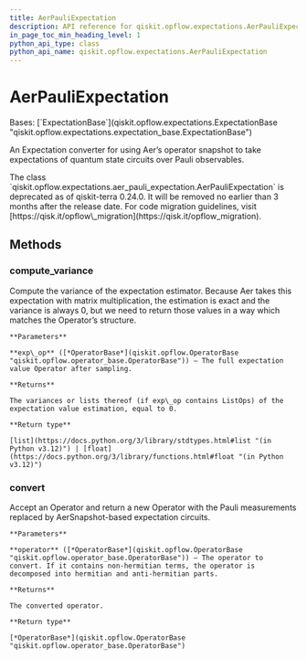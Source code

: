 ```yaml
---
title: AerPauliExpectation
description: API reference for qiskit.opflow.expectations.AerPauliExpectation
in_page_toc_min_heading_level: 1
python_api_type: class
python_api_name: qiskit.opflow.expectations.AerPauliExpectation
---
```


# AerPauliExpectation

<Class id="qiskit.opflow.expectations.AerPauliExpectation" isDedicatedPage={true} github="https://github.com/qiskit/qiskit/tree/stable/0.45/qiskit/opflow/expectations/aer_pauli_expectation.py" signature="qiskit.opflow.expectations.AerPauliExpectation">
  Bases: [`ExpectationBase`](qiskit.opflow.expectations.ExpectationBase "qiskit.opflow.expectations.expectation_base.ExpectationBase")

  An Expectation converter for using Aer’s operator snapshot to take expectations of quantum state circuits over Pauli observables.

  <Admonition title="Deprecated since version 0.24.0" type="danger">
    The class `qiskit.opflow.expectations.aer_pauli_expectation.AerPauliExpectation` is deprecated as of qiskit-terra 0.24.0. It will be removed no earlier than 3 months after the release date. For code migration guidelines, visit [https://qisk.it/opflow\_migration](https://qisk.it/opflow_migration).
  </Admonition>

  ## Methods

  ### compute\_variance

  <Function id="qiskit.opflow.expectations.AerPauliExpectation.compute_variance" name="compute_variance" signature="compute_variance(exp_op)">
    Compute the variance of the expectation estimator. Because Aer takes this expectation with matrix multiplication, the estimation is exact and the variance is always 0, but we need to return those values in a way which matches the Operator’s structure.

    **Parameters**

    **exp\_op** ([*OperatorBase*](qiskit.opflow.OperatorBase "qiskit.opflow.operator_base.OperatorBase")) – The full expectation value Operator after sampling.

    **Returns**

    The variances or lists thereof (if exp\_op contains ListOps) of the expectation value estimation, equal to 0.

    **Return type**

    [list](https://docs.python.org/3/library/stdtypes.html#list "(in Python v3.12)") | [float](https://docs.python.org/3/library/functions.html#float "(in Python v3.12)")
  </Function>

  ### convert

  <Function id="qiskit.opflow.expectations.AerPauliExpectation.convert" name="convert" signature="convert(operator)">
    Accept an Operator and return a new Operator with the Pauli measurements replaced by AerSnapshot-based expectation circuits.

    **Parameters**

    **operator** ([*OperatorBase*](qiskit.opflow.OperatorBase "qiskit.opflow.operator_base.OperatorBase")) – The operator to convert. If it contains non-hermitian terms, the operator is decomposed into hermitian and anti-hermitian parts.

    **Returns**

    The converted operator.

    **Return type**

    [*OperatorBase*](qiskit.opflow.OperatorBase "qiskit.opflow.operator_base.OperatorBase")
  </Function>
</Class>

